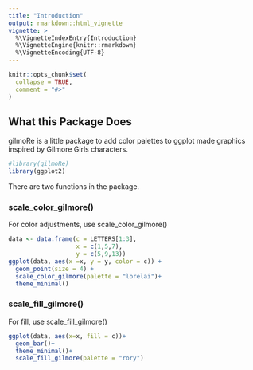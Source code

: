 ```yaml
---
title: "Introduction"
output: rmarkdown::html_vignette
vignette: >
  %\VignetteIndexEntry{Introduction}
  %\VignetteEngine{knitr::rmarkdown}
  %\VignetteEncoding{UTF-8}
---
```


```r
knitr::opts_chunk$set(
  collapse = TRUE,
  comment = "#>"
)
```

## What this Package Does 

gilmoRe is a little package to add color palettes to ggplot made graphics inspired by Gilmore Girls characters. 

```r
#library(gilmoRe)
library(ggplot2)
```

There are two functions in the package. 

### scale_color_gilmore()

For color adjustments, use scale_color_gilmore()

```r

data <- data.frame(c = LETTERS[1:3],
                   x = c(1,5,7),
                   y = c(5,9,13))
ggplot(data, aes(x =x, y = y, color = c)) +
  geom_point(size = 4) +
  scale_color_gilmore(palette = "lorelai")+
  theme_minimal()

```

### scale_fill_gilmore()

For fill, use scale_fill_gilmore()

```r
ggplot(data, aes(x=x, fill = c))+
  geom_bar()+
  theme_minimal()+
  scale_fill_gilmore(palette = "rory")

```



